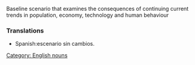 Baseline scenario that examines the consequences of continuing current trends in population, economy, technology and human behaviour
=== Translations ===
{{trans-top|Baseline scenario that examines the consequences of continuing current trends in population, economy, technology and human behaviour}}
*Spanish:escenario sin cambios.
{{trans-mid}}
{{trans-bottom}}

[[Category: English nouns]]